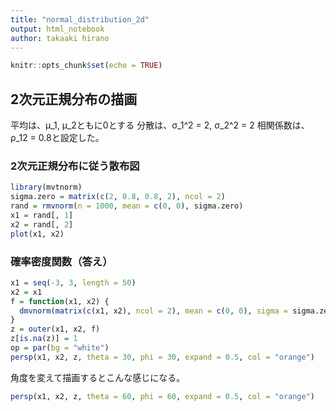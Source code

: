 ```yaml
---
title: "normal_distribution_2d"
output: html_notebook
author: takaaki hirano
---
```


```r
knitr::opts_chunk$set(echo = TRUE)
```

## 2次元正規分布の描画
平均は、μ_1, μ_2ともに0とする
分散は、σ_1^2 = 2, σ_2^2 = 2
相関係数は、ρ_12 = 0.8と設定した。

### 2次元正規分布に従う散布図
```r
library(mvtnorm)
sigma.zero = matrix(c(2, 0.8, 0.8, 2), ncol = 2)
rand = rmvnorm(n = 1000, mean = c(0, 0), sigma.zero)
x1 = rand[, 1]
x2 = rand[, 2]
plot(x1, x2)
```


### 確率密度関数（答え）
```r
x1 = seq(-3, 3, length = 50)
x2 = x1
f = function(x1, x2) {
  dmvnorm(matrix(c(x1, x2), ncol = 2), mean = c(0, 0), sigma = sigma.zero)
}
z = outer(x1, x2, f)
z[is.na(z)] = 1
op = par(bg = "white")
persp(x1, x2, z, theta = 30, phi = 30, expand = 0.5, col = "orange")  
```

角度を変えて描画するとこんな感じになる。
```r
persp(x1, x2, z, theta = 60, phi = 60, expand = 0.5, col = "orange")  
```